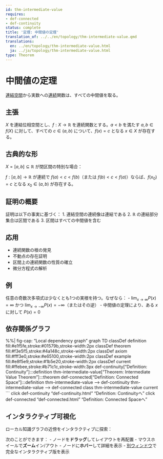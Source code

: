 ```yaml
---
id: thm-intermediate-value
requires:
- def-connected
- def-continuity
status: complete
title: '定理: 中間値の定理'
translation_of: ../../en/topology/thm-intermediate-value.qmd
translations:
  en: ../en/topology/thm-intermediate-value.html
  ja: ../ja/topology/thm-intermediate-value.html
type: Theorem
---
```


# 中間値の定理 {#thm-intermediate-value}

[連結空間](def-connected.qmd)から実数への[連続](../analysis/def-continuity.qmd)関数は、すべての中間値を取る。

## 主張

$X$ を連結位相空間とし、$f: X \to \mathbb{R}$ を連続関数とする。$a < b$ を満たす $a, b \in f(X)$ に対して、すべての $c \in (a, b)$ について、$f(x) = c$ となる $x \in X$ が存在する。

## 古典的な形

$X = [a, b] \subseteq \mathbb{R}$ が閉区間の特別な場合：

$f: [a, b] \to \mathbb{R}$ が連続で $f(a) < c < f(b)$（または $f(b) < c < f(a)$）ならば、$f(x_0) = c$ となる $x_0 \in (a, b)$ が存在する。

## 証明の概要

証明は以下の事実に基づく：
1. 連結空間の連続像は連結である
2. $\mathbb{R}$ の連結部分集合は区間である
3. 区間はすべての中間値を含む

## 応用

- 連続関数の根の発見
- 不動点の存在証明
- 区間上の連続関数の性質の確立
- 微分方程式の解析

## 例

任意の奇数次多項式は少なくとも1つの実根を持つ。なぜなら：
- $\lim_{x \to \infty} P(x) = \infty$ かつ $\lim_{x \to -\infty} P(x) = -\infty$（またはその逆）
- 中間値の定理により、ある $x$ に対して $P(x) = 0$

## 依存関係グラフ

%%| fig-cap: "Local dependency graph"
graph TD
    classDef definition fill:#e1f5fe,stroke:#01579b,stroke-width:2px
    classDef theorem fill:#f3e5f5,stroke:#4a148c,stroke-width:2px
    classDef axiom fill:#fff3e0,stroke:#e65100,stroke-width:2px
    classDef example fill:#e8f5e9,stroke:#1b5e20,stroke-width:2px
    classDef current fill:#ffebee,stroke:#b71c1c,stroke-width:3px
    def-continuity["Definition: Continuity"]:::definition
    thm-intermediate-value["Theorem: Intermediate Value Theorem"]:::theorem
    def-connected["Definition: Connected Space"]:::definition
    thm-intermediate-value --> def-continuity
    thm-intermediate-value --> def-connected
    class thm-intermediate-value current
```
    click def-continuity "def-continuity.html" "Definition: Continuityへ"
    click def-connected "def-connected.html" "Definition: Connected Spaceへ"

## インタラクティブ可視化

ローカル知識グラフの近傍をインタラクティブに探索：

::: {.graph-viz data-id="thm-intermediate-value" data-width="700" data-height="500"}
:::

次のことができます：
- ノードを**ドラッグ**してレイアウトを再配置
- マウスホイールで**ズーム**イン/アウト
- ノードに**ホバー**して詳細を表示
- [別ウィンドウ](../../output/interactive/thm-intermediate-value.html){target="_blank"}で完全なインタラクティブ版を表示
